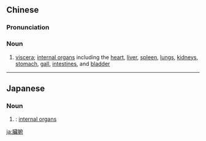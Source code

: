 {{also|脏腑}}
==Chinese==
{{zh-forms|s=脏腑}}

===Pronunciation===
{{zh-pron
|m=zàngfǔ
|c=zong6 fu2
|mn=qz,xm,zz:chōng-hú
|cat=n
}}

===Noun===
{{zh-noun}}

# {{lb|zh|TCM}} [[viscera]]; [[internal organ]]s including the [[heart]], [[liver]], [[spleen]], [[lung]]s, [[kidney]]s, [[stomach]], [[gall]], [[intestine]]s, and [[bladder]]

----

==Japanese==
{{ja-kanjitab|ぞう|ふ|yomi=o}}

===Noun===
{{ja-noun|ぞうふ|shin=臓腑}}

# {{kyujitai spelling of|臓腑}}: [[internal organ]]s

[[ja:臟腑]]